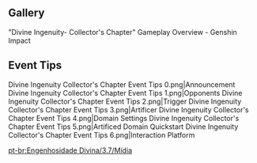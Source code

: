 {{Event Tabs
|rootpage = Divine Ingenuity/2023-06-08
|subpage1 = Artificer Archive
|subpage2 = Custom Domains
|subpage3 = Characters
}}

==Gallery==
<gallery>
"Divine Ingenuity- Collector's Chapter" Gameplay Overview - Genshin Impact
</gallery>

==Event Tips==
<gallery>
Divine Ingenuity Collector's Chapter Event Tips 0.png|Announcement
Divine Ingenuity Collector's Chapter Event Tips 1.png|Opponents
Divine Ingenuity Collector's Chapter Event Tips 2.png|Trigger
Divine Ingenuity Collector's Chapter Event Tips 3.png|Artificer
Divine Ingenuity Collector's Chapter Event Tips 4.png|Domain Settings
Divine Ingenuity Collector's Chapter Event Tips 5.png|Artificed Domain Quickstart
Divine Ingenuity Collector's Chapter Event Tips 6.png|Interaction Platform
</gallery>

[[pt-br:Engenhosidade Divina/3.7/Mídia]]